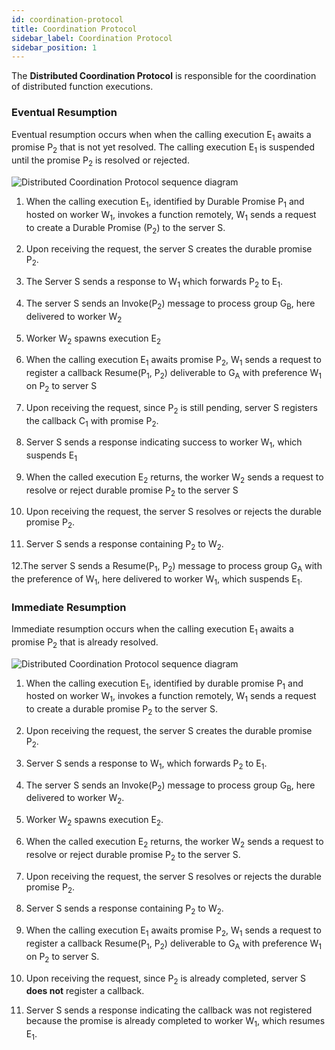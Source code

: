 ```yaml
---
id: coordination-protocol
title: Coordination Protocol
sidebar_label: Coordination Protocol
sidebar_position: 1
---
```


The **Distributed Coordination Protocol** is responsible for the coordination of distributed function executions.

### Eventual Resumption

Eventual resumption occurs when when the calling execution E<sub>1</sub> awaits a promise P<sub>2</sub> that is not yet resolved.
The calling execution E<sub>1</sub> is suspended until the promise P<sub>2</sub> is resolved or rejected.

![Distributed Coordination Protocol sequence diagram](/img/distributed-coordination-protocol-eventual-resumption-sequence.svg)

1. When the calling execution E<sub>1</sub>, identified by Durable Promise P<sub>1</sub> and hosted on worker W<sub>1</sub>, invokes a function remotely, W<sub>1</sub> sends a request to create a Durable Promise (P<sub>2</sub>) to the server S.

2. Upon receiving the request, the server S creates the durable promise P<sub>2</sub>.

3. The Server S sends a response to W<sub>1</sub> which forwards P<sub>2</sub> to E<sub>1</sub>.

4. The server S sends an Invoke(P<sub>2</sub>) message to process group G<sub>B</sub>, here delivered to worker W<sub>2</sub>

5. Worker W<sub>2</sub> spawns execution E<sub>2</sub>

6. When the calling execution E<sub>1</sub> awaits promise P<sub>2</sub>, W<sub>1</sub> sends a request to register a callback Resume(P<sub>1</sub>, P<sub>2</sub>) deliverable to G<sub>A</sub> with preference W<sub>1</sub> on P<sub>2</sub> to server S

7. Upon receiving the request, since P<sub>2</sub> is still pending, server S registers the callback C<sub>1</sub> with promise P<sub>2</sub>.

8. Server S sends a response indicating success to worker W<sub>1</sub>, which suspends E<sub>1</sub>

9. When the called execution E<sub>2</sub> returns, the worker W<sub>2</sub> sends a request to resolve or reject durable promise P<sub>2</sub> to the server S

10. Upon receiving the request, the server S resolves or rejects the durable promise P<sub>2</sub>.

11. Server S sends a response containing P<sub>2</sub> to W<sub>2</sub>.

12.The server S sends a Resume(P<sub>1</sub>, P<sub>2</sub>) message to process group G<sub>A</sub> with the preference of W<sub>1</sub>, here delivered to worker W<sub>1</sub>, which suspends E<sub>1</sub>.

### Immediate Resumption

Immediate resumption occurs when the calling execution E<sub>1</sub> awaits a promise P<sub>2</sub> that is already resolved.

![Distributed Coordination Protocol sequence diagram](/img/distributed-coordination-protocol-immediate-resumption-sequence.svg)

1. When the calling execution E<sub>1</sub>, identified by durable promise P<sub>1</sub> and hosted on worker W<sub>1</sub>, invokes a function remotely, W<sub>1</sub> sends a request to create a durable promise P<sub>2</sub> to the server S.

2. Upon receiving the request, the server S creates the durable promise P<sub>2</sub>.

3. Server S sends a response to W<sub>1</sub>, which forwards P<sub>2</sub> to E<sub>1</sub>.

4. The server S sends an Invoke(P<sub>2</sub>) message to process group G<sub>B</sub>, here delivered to worker W<sub>2</sub>.

5. Worker W<sub>2</sub> spawns execution E<sub>2</sub>.

6. When the called execution E<sub>2</sub> returns, the worker W<sub>2</sub> sends a request to resolve or reject durable promise P<sub>2</sub> to the server S.

7. Upon receiving the request, the server S resolves or rejects the durable promise P<sub>2</sub>.

8. Server S sends a response containing P<sub>2</sub> to W<sub>2</sub>.

9. When the calling execution E<sub>1</sub> awaits promise P<sub>2</sub>, W<sub>1</sub> sends a request to register a callback Resume(P<sub>1</sub>, P<sub>2</sub>) deliverable to G<sub>A</sub> with preference W<sub>1</sub> on P<sub>2</sub> to server S.

10. Upon receiving the request, since P<sub>2</sub> is already completed, server S **does not** register a callback.

11. Server S sends a response indicating the callback was not registered because the promise is already completed to worker W<sub>1</sub>, which resumes E<sub>1</sub>.
